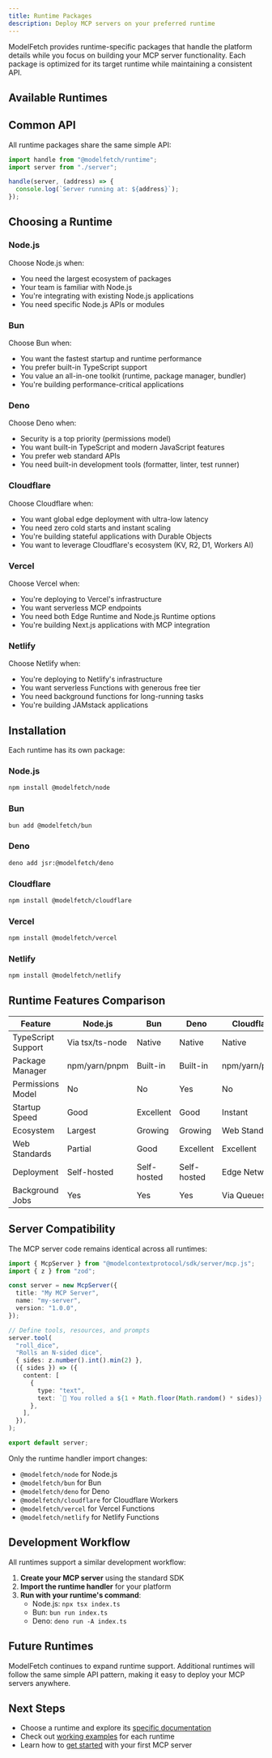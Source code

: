 ```yaml
---
title: Runtime Packages
description: Deploy MCP servers on your preferred runtime
---
```


ModelFetch provides runtime-specific packages that handle the platform details while you focus on building your MCP server functionality. Each package is optimized for its target runtime while maintaining a consistent API.

## Available Runtimes

<Cards>
  <Card
    title="Node.js"
    description="Build MCP servers for Node.js 18+"
    href="/docs/runtimes/node"
  />
  <Card
    title="Bun"
    description="Lightning-fast MCP servers with Bun"
    href="/docs/runtimes/bun"
  />
  <Card
    title="Deno"
    description="Secure MCP servers with Deno v2"
    href="/docs/runtimes/deno"
  />
  <Card
    title="Cloudflare"
    description="Deploy MCP servers to Cloudflare Workers"
    href="/docs/runtimes/cloudflare"
  />
  <Card
    title="Vercel"
    description="Deploy MCP servers to Vercel Functions"
    href="/docs/runtimes/vercel"
  />
  <Card
    title="Netlify"
    description="Deploy MCP servers to Netlify Functions"
    href="/docs/runtimes/netlify"
  />
</Cards>

## Common API

All runtime packages share the same simple API:

```typescript
import handle from "@modelfetch/runtime";
import server from "./server";

handle(server, (address) => {
  console.log(`Server running at: ${address}`);
});
```

## Choosing a Runtime

### Node.js

Choose Node.js when:

- You need the largest ecosystem of packages
- Your team is familiar with Node.js
- You're integrating with existing Node.js applications
- You need specific Node.js APIs or modules

### Bun

Choose Bun when:

- You want the fastest startup and runtime performance
- You prefer built-in TypeScript support
- You value an all-in-one toolkit (runtime, package manager, bundler)
- You're building performance-critical applications

### Deno

Choose Deno when:

- Security is a top priority (permissions model)
- You want built-in TypeScript and modern JavaScript features
- You prefer web standard APIs
- You need built-in development tools (formatter, linter, test runner)

### Cloudflare

Choose Cloudflare when:

- You want global edge deployment with ultra-low latency
- You need zero cold starts and instant scaling
- You're building stateful applications with Durable Objects
- You want to leverage Cloudflare's ecosystem (KV, R2, D1, Workers AI)

### Vercel

Choose Vercel when:

- You're deploying to Vercel's infrastructure
- You want serverless MCP endpoints
- You need both Edge Runtime and Node.js Runtime options
- You're building Next.js applications with MCP integration

### Netlify

Choose Netlify when:

- You're deploying to Netlify's infrastructure
- You want serverless Functions with generous free tier
- You need background functions for long-running tasks
- You're building JAMstack applications

## Installation

Each runtime has its own package:

### Node.js

```bash
npm install @modelfetch/node
```

### Bun

```bash
bun add @modelfetch/bun
```

### Deno

```bash
deno add jsr:@modelfetch/deno
```

### Cloudflare

```bash
npm install @modelfetch/cloudflare
```

### Vercel

```bash
npm install @modelfetch/vercel
```

### Netlify

```bash
npm install @modelfetch/netlify
```

## Runtime Features Comparison

| Feature            | Node.js         | Bun         | Deno        | Cloudflare    | Vercel        | Netlify       |
| ------------------ | --------------- | ----------- | ----------- | ------------- | ------------- | ------------- |
| TypeScript Support | Via tsx/ts-node | Native      | Native      | Native        | Native        | Native        |
| Package Manager    | npm/yarn/pnpm   | Built-in    | Built-in    | npm/yarn/pnpm | npm/yarn/pnpm | npm/yarn/pnpm |
| Permissions Model  | No              | No          | Yes         | No            | No            | No            |
| Startup Speed      | Good            | Excellent   | Good        | Instant       | Excellent     | Good          |
| Ecosystem          | Largest         | Growing     | Growing     | Web Standards | Largest       | Largest       |
| Web Standards      | Partial         | Good        | Excellent   | Excellent     | Excellent     | Good          |
| Deployment         | Self-hosted     | Self-hosted | Self-hosted | Edge Network  | Serverless    | Serverless    |
| Background Jobs    | Yes             | Yes         | Yes         | Via Queues    | Limited       | Yes           |

## Server Compatibility

The MCP server code remains identical across all runtimes:

```typescript
import { McpServer } from "@modelcontextprotocol/sdk/server/mcp.js";
import { z } from "zod";

const server = new McpServer({
  title: "My MCP Server",
  name: "my-server",
  version: "1.0.0",
});

// Define tools, resources, and prompts
server.tool(
  "roll_dice",
  "Rolls an N-sided dice",
  { sides: z.number().int().min(2) },
  ({ sides }) => ({
    content: [
      {
        type: "text",
        text: `🎲 You rolled a ${1 + Math.floor(Math.random() * sides)}!`,
      },
    ],
  }),
);

export default server;
```

Only the runtime handler import changes:

- `@modelfetch/node` for Node.js
- `@modelfetch/bun` for Bun
- `@modelfetch/deno` for Deno
- `@modelfetch/cloudflare` for Cloudflare Workers
- `@modelfetch/vercel` for Vercel Functions
- `@modelfetch/netlify` for Netlify Functions

## Development Workflow

All runtimes support a similar development workflow:

1. **Create your MCP server** using the standard SDK
2. **Import the runtime handler** for your platform
3. **Run with your runtime's command**:
   - Node.js: `npx tsx index.ts`
   - Bun: `bun run index.ts`
   - Deno: `deno run -A index.ts`

## Future Runtimes

ModelFetch continues to expand runtime support. Additional runtimes will follow the same simple API pattern, making it easy to deploy your MCP servers anywhere.

## Next Steps

- Choose a runtime and explore its [specific documentation](/docs/runtimes/node)
- Check out [working examples](/docs/examples) for each runtime
- Learn how to [get started](/docs/getting-started) with your first MCP server
